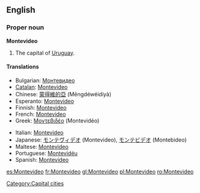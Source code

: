 {{wikipedia}}
==English==

===Proper noun===
'''Montevideo'''

# The capital of [[Uruguay]].

====Translations====
{{trans-top|capital of Uruguay}}
*Bulgarian: [[Монтевидео]]
*[[Catalan]]: [[#Catalan|Montevideo]]
*Chinese: [[#Chinese|蒙得維的亞]] (Mēngdéwéidíyà)
*Esperanto: [[#Esperanto|Montevideo]]
*Finnish: [[#Finnish|Montevideo]]
*French: [[#French|Montevideo]]
*Greek: [[Μοντεβιδέο]] (Montevidéo)
{{trans-mid}}
*Italian: [[Montevideo#Italian|Montevideo]]
*Japanese: [[モンテヴィデオ]] (Montevideo), [[モンテビデオ]] (Montebideo)
*Maltese: [[#Maltese|Montevideo]]
*Portuguese: [[Montevidéu]]
*Spanish: [[#Spanish|Montevideo]]
{{trans-bottom}}

[[Category:Capital cities]]

[[es:Montevideo]]
[[fr:Montevideo]]
[[gl:Montevideo]]
[[pl:Montevideo]]
[[ro:Montevideo]]